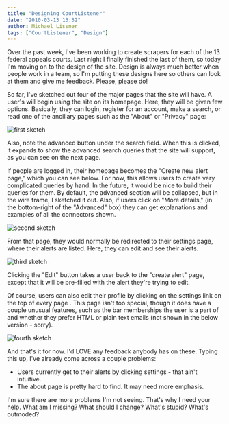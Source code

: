 ```yaml
---
title: "Designing CourtListener"
date: "2010-03-13 13:32"
author: Michael Lissner
tags: ["CourtListener", "Design"]
---
```


Over the past week, I've been working to create scrapers for each of the
13 federal appeals courts. Last night I finally finished the last of
them, so today I'm moving on to the design of the site. Design is always
much better when people work in a team, so I'm putting these designs
here so others can look at them and give me feedback. Please, please do!

So far, I've sketched out four of the major pages that the site will
have. A user's will begin using the site on its homepage. Here, they
will be given few options. Basically, they can login, register for an
account, make a search, or read one of the ancillary pages such as the
"About" or "Privacy" page:

![first sketch](/images/designing-cl/1.jpeg)

Also, note the advanced button under the search field. When this is
clicked, it expands to show the advanced search queries that the site
will support, as you can see on the next page.

If people are logged in, their homepage becomes the "Create new alert
page," which you can see below. For now, this allows users to create
very complicated queries by hand. In the future, it would be nice to
build their queries for them. By default, the advanced section will be
collapsed, but in the wire frame, I sketched it out. Also, if users
click on "More details," (in the bottom-right of the "Advanced" box)
they can get explanations and examples of all the connectors shown.

![second sketch](/images/designing-cl/2.jpeg)

From that page, they would normally be redirected to their settings
page, where their alerts are listed. Here, they can edit and see their
alerts.

![third sketch](/images/designing-cl/3.jpeg)

Clicking the "Edit" button takes a user back to the "create alert"
page, except that it will be pre-filled with the alert they're trying to
edit.

Of course, users can also edit their profile by clicking on the settings
link on the top of every page . This page isn't too special, though it
does have a couple unusual features, such as the bar memberships the
user is a part of and whether they prefer HTML or plain text emails (not
shown in the below version - sorry).

![fourth sketch](/images/designing-cl/4.jpeg)

And that's it for now. I'd LOVE any feedback anybody has on these.
Typing this up, I've already come across a couple problems:

-   Users currently get to their alerts by clicking settings - that
    ain't intuitive.
-   The about page is pretty hard to find. It may need more emphasis.

I'm sure there are more problems I'm not seeing. That's why I need your
help. What am I missing? What should I change? What's stupid? What's
outmoded?

